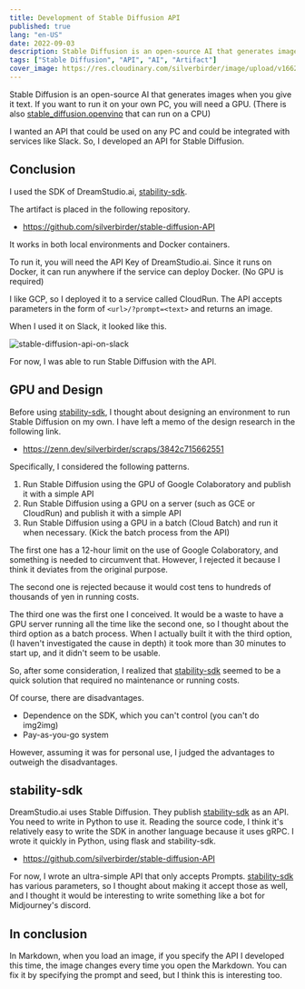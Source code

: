 ```yaml
---
title: Development of Stable Diffusion API
published: true
lang: "en-US"
date: 2022-09-03
description: Stable Diffusion is an open-source AI that generates images when you give it text. If you want to run it on your own, you will need a GPU.
tags: ["Stable Diffusion", "API", "AI", "Artifact"]
cover_image: https://res.cloudinary.com/silverbirder/image/upload/v1662177842/silver-birder.github.io/blog/stable-diffusion-api-on-slack.jpg
---
```



Stable Diffusion is an open-source AI that generates images when you give it text.
If you want to run it on your own PC, you will need a GPU.
(There is also [stable_diffusion.openvino](https://github.com/bes-dev/stable_diffusion.openvino) that can run on a CPU)

I wanted an API that could be used on any PC and could be integrated with services like Slack.
So, I developed an API for Stable Diffusion.

## Conclusion

I used the SDK of DreamStudio.ai, [stability-sdk](https://github.com/Stability-AI/stability-sdk).

The artifact is placed in the following repository.

- https://github.com/silverbirder/stable-diffusion-API

It works in both local environments and Docker containers.

To run it, you will need the API Key of DreamStudio.ai.
Since it runs on Docker, it can run anywhere if the service can deploy Docker. (No GPU is required)

I like GCP, so I deployed it to a service called CloudRun.
The API accepts parameters in the form of `<url>/?prompt=<text>` and returns an image.

When I used it on Slack, it looked like this.

<Image
  src="https://res.cloudinary.com/silverbirder/image/upload/v1662177842/silver-birder.github.io/blog/stable-diffusion-api-on-slack.jpg"
  width={900}
  height={778}
  layout="constrained"
  alt="stable-diffusion-api-on-slack"
/>

For now, I was able to run Stable Diffusion with the API.

## GPU and Design

Before using [stability-sdk](https://github.com/Stability-AI/stability-sdk), I thought about designing an environment to run Stable Diffusion on my own. I have left a memo of the design research in the following link.

- https://zenn.dev/silverbirder/scraps/3842c715662551

Specifically, I considered the following patterns.

1. Run Stable Diffusion using the GPU of Google Colaboratory and publish it with a simple API
2. Run Stable Diffusion using a GPU on a server (such as GCE or CloudRun) and publish it with a simple API
3. Run Stable Diffusion using a GPU in a batch (Cloud Batch) and run it when necessary. (Kick the batch process from the API)

The first one has a 12-hour limit on the use of Google Colaboratory, and something is needed to circumvent that. However, I rejected it because I think it deviates from the original purpose.

The second one is rejected because it would cost tens to hundreds of thousands of yen in running costs.

The third one was the first one I conceived. It would be a waste to have a GPU server running all the time like the second one, so I thought about the third option as a batch process. When I actually built it with the third option, (I haven't investigated the cause in depth) it took more than 30 minutes to start up, and it didn't seem to be usable.

So, after some consideration, I realized that [stability-sdk](https://github.com/Stability-AI/stability-sdk) seemed to be a quick solution that required no maintenance or running costs.

Of course, there are disadvantages.

- Dependence on the SDK, which you can't control (you can't do img2img)
- Pay-as-you-go system

However, assuming it was for personal use, I judged the advantages to outweigh the disadvantages.

## stability-sdk

DreamStudio.ai uses Stable Diffusion.
They publish [stability-sdk](https://github.com/Stability-AI/stability-sdk) as an API.
You need to write in Python to use it.
Reading the source code, I think it's relatively easy to write the SDK in another language because it uses gRPC.
I wrote it quickly in Python, using flask and stability-sdk.

- https://github.com/silverbirder/stable-diffusion-API

For now, I wrote an ultra-simple API that only accepts Prompts.
[stability-sdk](https://github.com/Stability-AI/stability-sdk) has various parameters, so I thought about making it accept those as well, and I thought it would be interesting to write something like a bot for Midjourney's discord.

## In conclusion

In Markdown, when you load an image, if you specify the API I developed this time, the image changes every time you open the Markdown.
You can fix it by specifying the prompt and seed, but I think this is interesting too.

